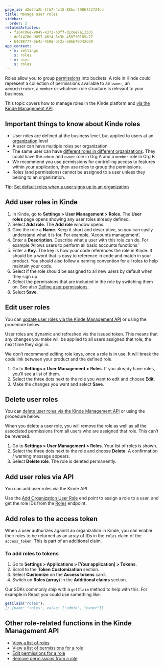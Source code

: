 ```yaml
---
page_id: d2d64a2b-1fb7-4c18-88bc-2986723724cb
title: Manage user roles
sidebar:
  order: 2
relatedArticles:
  - f164c06e-9049-4372-b3ff-d2c6e7a13305
  - de9f420d-d897-46f4-8c3b-4507f0169a27
  - 64d88777-6b4a-4b0d-bf2a-b66b70342d69
app_context:
  - m: settings
    s: roles
  - m: user
    s: roles
---
```


Roles allow you to group [permissions](/manage-users/roles-and-permissions/user-permissions/) into buckets. A role in Kinde could represent a collection of permissions available to an `owner`, an `administrator`, a `member` or whatever role structure is relevant to your business.

This topic covers how to manage roles in the Kinde platform and [via the Kinde Management API](/kinde-apis/management#tag/roles).

## Important things to know about Kinde roles

- User roles are defined at the business level, but applied to users at an [organization](/build/organizations/orgs-for-developers/) level
- A user can have multiple roles per organization
- The same user can have [different roles in different organizations](/manage-users/about/manage-users-across-organizations/). They could have the `admin` and `owner` role in Org A and a `member` role in Org B
- We recommend you use permissions for controlling access to features within your application, then use roles to group the permissions.
- Roles (and permissions) cannot be assigned to a user unless they belong to an organization.

<Aside>

Tip: [Set default roles when a user signs up to an organization](/manage-users/roles-and-permissions/default-user-roles/)

</Aside>

## Add user roles in Kinde

1. In Kinde, go to **Settings > User Management > Roles**. The **User roles** page opens showing any user roles already defined.
2. Select **Add role**. The **Add role** window opens.
3. Give the role a **Name**. Keep it short and descriptive, so you can easily understand what it is for. For example, ‘Accounts management’.
4. Enter a **Description**. Describe what a user with this role can do. For example ‘Allows users to perform all basic accounts functions.’
5. Enter a **Key**. The key is how your code references the role in Kinde. It should be a word that is easy to reference in code and match in your product. You should also follow a naming convention for all roles to help maintain your code.
6. Select if the role should be assigned to all new users by default when they sign up.
7. Select the permissions that are included in the role by switching them on. See also [Define user permissions](/manage-users/roles-and-permissions/user-permissions/).
8. Select **Save**.

## **Edit user roles**

You can [update user roles via the Kinde Management API](/kinde-apis/management#tag/roles/patch/api/v1/roles/{role_id}) or using the procedure below.

User roles are dynamic and refreshed via the issued token. This means that any changes you make will be applied to all users assigned that role, the next time they sign in.

We don’t recommend editing role keys, once a role is in use. It will break the code link between your product and the defined role.

1. Go to **Settings > User Management > Roles**. If you already have roles, you’ll see a list of them.
2. Select the three dots next to the role you want to edit and choose **Edit**.
3. Make the changes you want and select **Save**.

## Delete user roles

You can [delete user roles via the Kinde Management API](/kinde-apis/management#tag/roles/delete/api/v1/roles/{role_id}) or using the procedure below.

When you delete a user role, you will remove the role as well as all the associated permissions from all users who are assigned that role. This can’t be reversed.

1. Go to **Settings > User Management > Roles**. Your list of roles is shown.
2. Select the three dots next to the role and choose **Delete**. A confirmation / warning message appears.
3. Select **Delete role**. The role is deleted permanently.

## **Add user roles via API**

You can add user roles via the Kinde API.

Use the [Add Organization User Role](/kinde-apis/management#tag/organizations/post/api/v1/organizations/{org_code}/users/{user_id}/roles) end point to assign a role to a user, and get the role IDs from the [Roles](/kinde-apis/management#tag/roles) endpoint.

## Add roles to the access token

When a user authorizes against an organization in Kinde, you can enable their roles to be returned as an array of IDs in the `roles` claim of the `access_token`. This is part of an additional claim.

### To add roles to tokens

1. Go to **Settings > Applications > [Your application] > Tokens**.
2. Scroll to the **Token Customization** section.
3. Select **Customize** on the **Access tokens** card.
4. Switch on **Roles (array**) in the **Additional claims** section.

Our SDKs commonly ship with a `getClaim` method to help with this. For example in React you could use something like:

```jsx
getClaim("roles");
// {name: "roles", value: ["admin", "owner"]}
```

## Other role-related functions in the Kinde Management API

- [View a list of roles](/kinde-apis/management#tag/roles/get/api/v1/roles)
- [View a list of permissions for a role](/kinde-apis/management#tag/roles/get/api/v1/roles/{role_id}/permissions)
- [Edit permissions for a role](/kinde-apis/management#tag/roles/patch/api/v1/roles/{role_id}/permissions)
- [Remove permissions from a role](/kinde-apis/management#tag/roles/delete/api/v1/roles/{role_id}/permissions/{permission_id})
